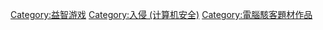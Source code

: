 [[Category:益智游戏|Category:益智游戏]]
[[Category:入侵_(计算机安全)|Category:入侵 (计算机安全)]]
[[Category:電腦駭客題材作品|Category:電腦駭客題材作品]]